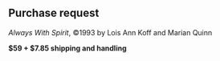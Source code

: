 
<CoverImage />

<div className="purchase-request-form">

## Purchase request

<div class="details">

*Always With Spirit*, ©1993 by Lois Ann Koff and Marian Quinn

**$59 + $7.85 shipping and handling**

</div>

<ContactForm />

</div>

